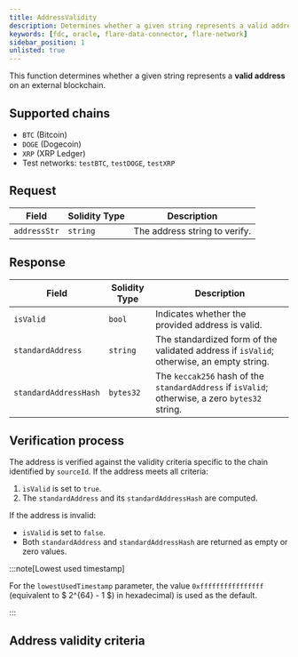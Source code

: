 ```yaml
---
title: AddressValidity
description: Determines whether a given string represents a valid address on an external blockchain.
keywords: [fdc, oracle, flare-data-connector, flare-network]
sidebar_position: 1
unlisted: true
---
```



This function determines whether a given string represents a **valid address** on an external blockchain.

## Supported chains

- `BTC` (Bitcoin)
- `DOGE` (Dogecoin)
- `XRP` (XRP Ledger)
- Test networks: `testBTC`, `testDOGE`, `testXRP`

## Request

| Field        | Solidity Type | Description                   |
| ------------ | ------------- | ----------------------------- |
| `addressStr` | `string`      | The address string to verify. |

## Response

| Field                 | Solidity Type | Description                                                                                     |
| --------------------- | ------------- | ----------------------------------------------------------------------------------------------- |
| `isValid`             | `bool`        | Indicates whether the provided address is valid.                                                |
| `standardAddress`     | `string`      | The standardized form of the validated address if `isValid`; otherwise, an empty string.        |
| `standardAddressHash` | `bytes32`     | The `keccak256` hash of the `standardAddress` if `isValid`; otherwise, a zero `bytes32` string. |

## Verification process

The address is verified against the validity criteria specific to the chain identified by `sourceId`. If the address meets all criteria:

1. `isValid` is set to `true`.
2. The `standardAddress` and its `standardAddressHash` are computed.

If the address is invalid:

- `isValid` is set to `false`.
- Both `standardAddress` and `standardAddressHash` are returned as empty or zero values.

:::note[Lowest used timestamp]

For the `lowestUsedTimestamp` parameter, the value `0xffffffffffffffff` (equivalent to $ 2^{64} - 1 $) in hexadecimal) is used as the default.

:::

## Address validity criteria

<Addresses />
